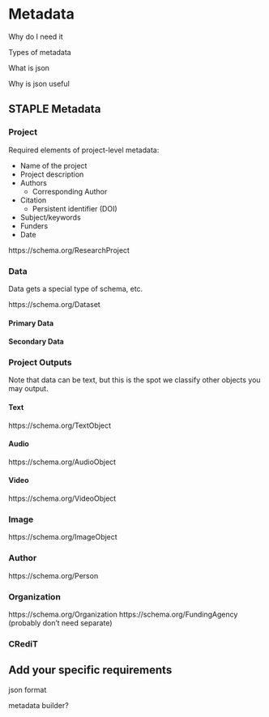 # Metadata

Why do I need it

Types of metadata

What is json

Why is json useful

## STAPLE Metadata

### Project

Required elements of project-level metadata:

-   Name of the project
-   Project description
-   Authors
    -   Corresponding Author
-   Citation
    -   Persistent identifier (DOI)
-   Subject/keywords
-   Funders
-   Date

https://schema.org/ResearchProject

### Data

Data gets a special type of schema, etc.

https://schema.org/Dataset

#### Primary Data

#### Secondary Data

### Project Outputs

Note that data can be text, but this is the spot we classify other objects you may output.

#### Text

https://schema.org/TextObject

#### Audio

https://schema.org/AudioObject

#### Video

https://schema.org/VideoObject

### Image

https://schema.org/ImageObject

### Author

https://schema.org/Person

### Organization

https://schema.org/Organization https://schema.org/FundingAgency (probably don't need separate)

### CRediT

## Add your specific requirements

json format

metadata builder?
